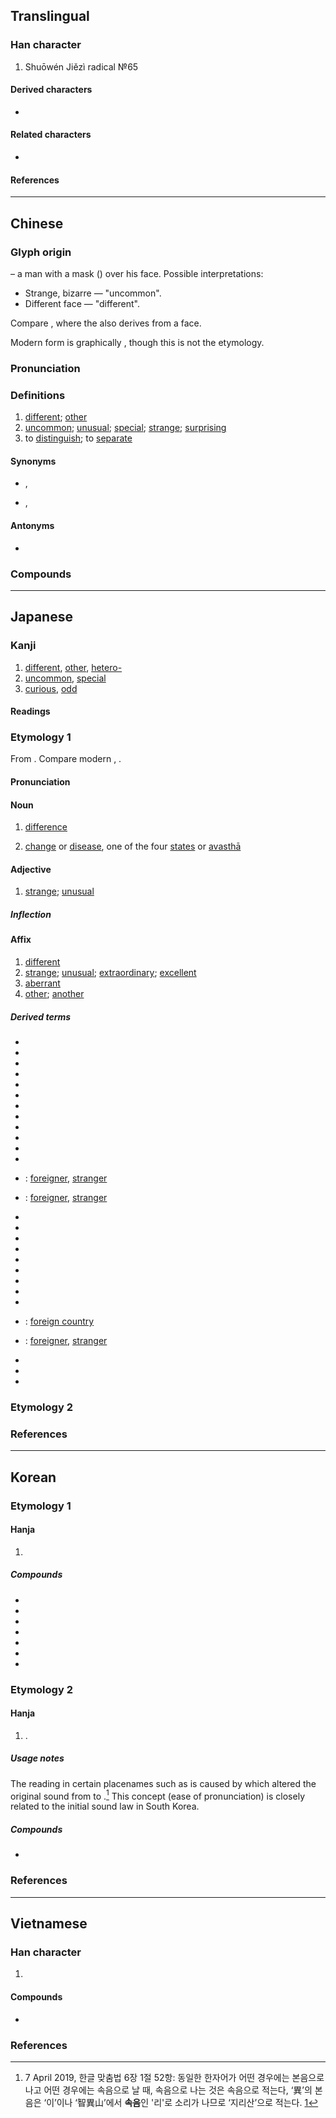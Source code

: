 {{also|异|畀|暴}}
{{character info/new}}
{{character info|0xF962}}
{{character info|0x2F938}}
==Translingual==

===Han character===
{{Han char|rn=102|rad=田|as=06|sn=11|four=60801|canj=WTC|ids=⿱田共}}

# Shuōwén Jiězì radical №65

====Derived characters====
* {{l|mul|[[𭊈]], [[潩]], [[熼]], [[禩]], [[穓]], [[𧑌]], [[趩]], [[𨅜]], [[龭]]([[𩨎]]), [[𬵫]], [[𭅂]], [[兾]], [[䔬]], [[冀]], [[糞]], [[翼]], [[霬]], [[㔴]], [[𠪙]], [[𭍭]], [[廙]], [[𤺆]], [[戴]]}}

====Related characters====
* {{l|mul|异}} {{q|[[Simplified Chinese]]}}

====References====
{{wikidata|Q54911372}}
{{Han ref|kx=0763.180|dkj=21866|dj=1173.050|hdz=42540.050|uh=7570}}
{{Han ref|uh=F962}}
{{Han ref|uh=2F938}}

----

==Chinese==
{{zh-forms|s=异|alt=𠔱,𢄖}}

===Glyph origin===
{{Han etym}}
{{liushu|i}} – a man with a mask ({{zh-l|*田}}) over his face. Possible interpretations:

* Strange, bizarre — "uncommon".
* Different face — "different".

Compare {{zh-l|*鬼|demon}}, where the {{lang|zh|田}} also derives from a face.

Modern form is graphically {{Han compound|田|共}}, though this is not the etymology.

===Pronunciation===
{{zh-pron
|m=yì
|c=ji6
|h=gd=i4
|mn=qz,tw,xm,zz:ī/tw,xm,zz:īⁿ
|mn-t=i6
|mc=y
|oc=y
|cat=a
}}

===Definitions===
{{zh-hanzi}}

# [[different]]; [[other]]
# [[uncommon]]; [[unusual]]; [[special]]; [[strange]]; [[surprising]]
# to [[distinguish]]; to [[separate]]

====Synonyms====
* {{sense|different}} {{zh-l|殊}}, {{zh-l|差}}
* {{sense|unusual}} {{zh-l|奇}}, {{zh-l|怪}}

====Antonyms====
* {{zh-l|同|same}}

===Compounds===
{{zh-der|奇異果|同門異戶|奇風異俗|幽明異路|各異其趣|功同賞異|同工異調|奇山異水|奇珍異物|奇異|大放異采|因人而異|傳聞異辭|卓異|個別差異|各懷異心|奇才異能|奇葩異卉|堅白同異|差異|同聲異俗|奇花異草|伐異黨同|奇謀異策|別異|怫異|人殊意異|奇異墨水|奇裝異服|幽顯異途|同異|差異法|崖異|怪異|優異|尤異|大同小異|寵異|奇珍異寶|同床異夢|奇人異士|奇花異果|奇花異卉|大異其趣|大放異彩|奇蹤異跡|嗟異|吒異|互異|兩性差異|同工異曲|乖異|不異|異形葉|異構|異相|異邦|無異議|打擊異己|異日|流落異鄉|異能|殊方異類|異政殊俗|異香襲人|異人|睽異|異才|異戊橡膠|標同伐異|異俗|異動|珍羞異饌|異途同歸|異道|殊勛異績|異常行為|異事|異服|異父|異類|異志|殊異|求同存異|清異錄|異數|異稟|瑰異|異香|異乎尋常|異時|本同末異|末異|異曲同工|稱異|異夢離心|異草奇花|毫無異義|異采|日新月異|異口同聲|求新立異|殊方異域|異態|步伐異常|異軍突起|異趣|異苑|異苔同岑|異寶奇珍|稱奇道異|異言|異卉奇花|異彩|異軌|獨持異議|標新取異|異詞|異草|異母|異士奇人|異類對|矯情立異|異軍特起|無異|異聞傳說|矜奇立異|異重流|時移世異|異體|歧異|相異|異議|異族|爭奇鬥異|異物|異說|異路同歸|災異|異代|異體字|異香異氣|異香撲鼻|異類之人|異配生殖|異鄉人|異鄉|異變|異花傳粉|異聞|異種|異畛|異爨|異營性|異派同源|異木奇花|異書|異文|異教|異想天開|異常|異己|異姓|異域|異地相逢|異地|異圖|異國|異名|異口同辭|異化|異位產式|甄奇錄異|珍禽異獸|珍異|異母兄弟|異味|異形|異性|異端|時異勢殊|異景|朱陸異同|手足異處|異讀|炫異爭奇|神異|特異|異質|特異功能|異心|異狀|異特龍|異口同音|異客|標新領異|殊滋異味|異同|異形配子|異論|標新立異|異方|拔新領異|異國情調|穎異|異化作用|源殊派異|標奇立異|異樣|時異事殊|攻乎異端|異端邪說|探異玩奇|探奇窮異|排斥異己|驚異|立異|罕異|納奇錄異|逞異誇能|骨肉離異|非異人任|賞同罰異|聊齋志異|趨舍異路|臉色有異|首足異處|考異|部執異論|食不異肉|詭異|黨同伐異|離異|驚奇駭異|駭異|雌雄異株|頭足異處|頭足異所|靈異|雲泥異路|雌雄異體|誅鋤異己|茂才異等|訝異|詭狀異形|絕域異方|述異記|迥異|詫異|身首異處|貌同實異|豐神異彩|變異|見異思遷|衒異|邪說異端|薰蕕異器|異形詞}}

----

==Japanese==

===Kanji===
{{ja-kanji|grade=6|rs=田07}}

# [[different]], [[other]], [[hetero-]]
# [[uncommon]], [[special]]
# [[curious]], [[odd]]

====Readings====
{{ja-readings
|goon=い
|kanon=い
|kun=こと-, こと-なる, あや-し.い
}}

===Etymology 1===
{{ja-kanjitab|い|yomi=on}}
From {{der|ja|ltc|sort=|-}} {{ltc-l|異}}.  Compare modern {{cog|cmn|異|tr=yì|pos={{IPAfont|/i⁵¹/}}}}, {{cog|yue|異|tr=ji<sup>6</sup>|pos={{IPAfont|/jiː²²/}}}}.

====Pronunciation====
{{ja-pron|い|acc=1|acc_ref=DJR|y=on}}

====Noun====
{{ja-noun|い}}

# {{lb|ja|literary}} [[difference]]
# {{lb|ja|Buddhism}} [[change]] or [[disease]], one of the four [[states]] or [[avasthā]]

====Adjective====
{{ja-adj|い|infl=na}}

# {{lb|ja|literary}} [[strange]]; [[unusual]]

=====Inflection=====
{{ja-na|い}}

====Affix====
{{ja-pos|affix|い}}

# [[different]]
# [[strange]]; [[unusual]]; [[extraordinary]]; [[excellent]]
# [[aberrant]]
# [[other]]; [[another]]

=====Derived terms=====
{{der-top3}}
* {{ja-r|異%義|い%ぎ}}
* {{ja-r|異%議|い%ぎ}}
* {{ja-r|異%教|い%きょう}}
* {{ja-r|異%郷|い%きょう}}
* {{ja-r|異%境|い%きょう}}
* {{ja-r|異%才|い%さい}}
* {{ja-r|異%彩|い%さい}}
* {{ja-r|異%種|い%しゅ}}
* {{ja-r|異%趣|い%しゅ}}
* {{ja-r|異%状|い%じょう}}
* {{ja-r|異%常|い%じょう}}
* {{ja-r|異%色|い%しょく}}
* {{ja-r|異%人|い%じん}}: [[foreigner]], [[stranger]]
* {{ja-r|異%国%人|い%こく%じん}}: [[foreigner]], [[stranger]]
* {{ja-r|異%相|い%そう}}
* {{ja-r|異%俗|い%ぞく}}
* {{ja-r|異%存|い%ぞん}}
* {{ja-r|異%端|い%たん}}
* {{ja-r|異%途|い%と}}
* {{ja-r|異%同|い%どう}}
* {{ja-r|異%動|い%どう}}
* {{ja-r|異%物|い%ぶつ}}
* {{ja-r|異%母|い%ぼ}}
* {{ja-r|異%邦|い%ほう}}: [[foreign country]]
* {{ja-r|異%邦%人|い%ほう%じん}}: [[foreigner]], [[stranger]]
* {{ja-r|異%様|い%よう}}
* {{ja-r|異%例|い%れい}}
* {{ja-r|変%異|へん%い}}
{{der-bottom}}

===Etymology 2===
{{ja-kanjitab|こと|yomi=k}}
{{ja-see|こと}}

===References===
<references/>

----

==Korean==

===Etymology 1===

====Hanja====
{{ko-hanja|다르다|다를|이}}

# {{hanja form of|이|[[different]]; [[unusual]]}}

=====Compounds=====
{{der-top3|Compounds}}
* {{ko-l|이단|異端}}
* {{ko-l|이교|異敎}}
* {{ko-l|이상|異常}}
* {{ko-l|이성|異性}}
* {{ko-l|기이|奇異}}
* {{ko-l|차이|差異}}
* {{ko-l|이체자|異體字}}
{{der-bottom}}

===Etymology 2===

====Hanja====
{{ko-hanja|리}}

# {{n-g|Only used in certain placenames}}.

=====Usage notes=====
The reading {{ko-l|리}} in certain placenames such as {{ko-l|^지리산|智異山}} is caused by {{ko-l|[[활음조]] [[현상]]|[[滑音調]] [[現像]]|euphony}} which altered the original sound from {{ko-l|이}} to {{ko-l|리}}.<ref> 7 April 2019, 한글 맞춤법 6장 1절 52항: 동일한 한자어가 어떤 경우에는 본음으로 나고 어떤 경우에는 속음으로 날 때, 속음으로 나는 것은 속음으로 적는다, ‘異’의 본음은 ‘이’이나 ‘智異山’에서 '''속음'''인 '리'로 소리가 나므로 ‘지리산’으로 적는다. [https://ko.dict.naver.com/#/entry/koko/83d73e48b9f1414282466d4b7d755527] </ref> This concept (ease of pronunciation) is closely related to the initial sound law {{ko-l|두음 법칙|頭音法則}} in South Korea.

=====Compounds=====
* {{ko-l|^지리산|智異山}}

===References===
<references/>

----

==Vietnamese==

===Han character===
{{vi-readings|rs=田07
|hanviet=dị-tdcntd;gdhn;bonet;genibrel, di-genibrel
|phienthiet=以智 dĩ trí
|nom=dị-tdcntd;gdhn;bonet;taberd
}}

# {{han tu form of|dị|[[dissimilar]]; [[bizarre]]; [[unusual]]}}

====Compounds====
* {{vi-l|異端|dị đoan}}

===References===
<references/>